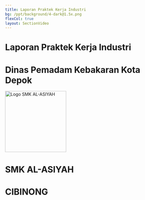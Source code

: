 ```yaml
---
title: Laporan Praktek Kerja Industri
bg: /ppt/background/4-dark@1.5x.png
flexCol: true
layout: SectionVideo
---
```


# Laporan Praktek Kerja Industri

# Dinas Pemadam Kebakaran Kota Depok

<img
  src="/ppt/logo-alas.png"
  alt="Logo SMK AL-ASIYAH"
  width="200"
  height="200"
/>

# SMK AL-ASIYAH

# CIBINONG

